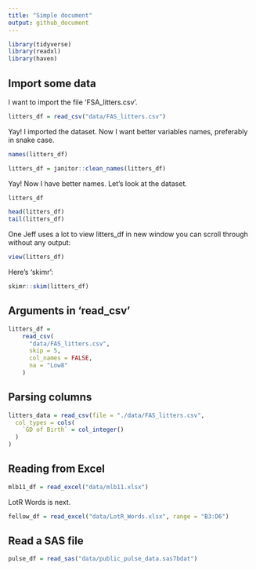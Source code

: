 ```yaml
---
title: "Simple document"
output: github_document
---
```


```r
library(tidyverse)
library(readxl)
library(haven)
```

## Import some data

I want to import the file 'FSA_litters.csv'.

```r
litters_df = read_csv("data/FAS_litters.csv")
```

Yay! I imported the dataset. Now I want better variables names, preferably in snake case.

```r
names(litters_df)

litters_df = janitor::clean_names(litters_df)
```

Yay! Now I have better names. Let's look at the dataset. 

```r
litters_df

head(litters_df)
tail(litters_df)
```

One Jeff uses a lot to view litters_df in new window you can scroll through without any output:
```r
view(litters_df)
```

Here's 'skimr':

```r
skimr::skim(litters_df)
```

## Arguments in 'read_csv'

```r
litters_df =
    read_csv(
      "data/FAS_litters.csv",
      skip = 5,
      col_names = FALSE,
      na = "Low8"
    )
```

## Parsing columns

```r
litters_data = read_csv(file = "./data/FAS_litters.csv",
  col_types = cols(
    `GD of Birth` = col_integer()
  )
)
```

## Reading from Excel

```r
mlb11_df = read_excel("data/mlb11.xlsx")
```

LotR Words is next.

```r
fellow_df = read_excel("data/LotR_Words.xlsx", range = "B3:D6")
```


## Read a SAS file

```r
pulse_df = read_sas("data/public_pulse_data.sas7bdat")
```



